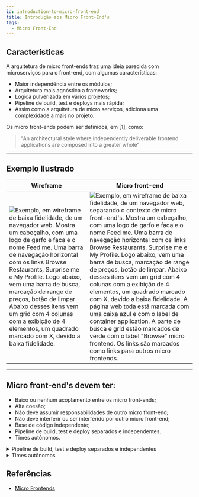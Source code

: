 ```yaml
---
id: introduction-to-micro-front-end
title: Introdução aos Micro Front-End's
tags:
  - Micro Front-End
---
```


## Características

A arquitetura de micro front-ends traz uma ideia parecida com microserviços para o front-end, com algumas características:

- Maior independência entre os módulos;
- Arquitetura mais agnóstica a frameworks;
- Lógica pulverizada em vários projetos;
- Pipeline de build, test e deploys mais rápida;
- Assim como a arquitetura de micro serviços, adiciona uma complexidade a mais no projeto.

Os micro front-ends podem ser definidos, em [1], como:

> "An architectural style where independently deliverable frontend applications are composed into a greater whole"

---

## Exemplo Ilustrado

| Wireframe                               | Micro front-end                            |
| --------------------------------------- | ------------------------------------------ |
| ![Exemplo, em wireframe de baixa fidelidade, de um navegador web. Mostra um cabeçalho, com uma logo de garfo e faca e o nome Feed me. Uma barra de navegação horizontal com os links Browse Restaurants, Surprise me e My Profile. Logo abaixo, vem uma barra de busca, marcação de range de preços, botão de limpar. Abaixo desses itens vem um grid com 4 colunas com a exibição de 4 elementos, um quadrado marcado com X, devido a baixa fidelidade.](./images/mf_wireframe.png) | ![Exemplo, em wireframe de baixa fidelidade, de um navegador web, separando o contexto de micro front-end's. Mostra um cabeçalho, com uma logo de garfo e faca e o nome Feed me. Uma barra de navegação horizontal com os links Browse Restaurants, Surprise me e My Profile. Logo abaixo, vem uma barra de busca, marcação de range de preços, botão de limpar. Abaixo desses itens vem um grid com 4 colunas com a exibição de 4 elementos, um quadrado marcado com X, devido a baixa fidelidade. A página web toda está marcada com uma caixa azul e com o label de container application. A parte de busca e grid estão marcados de verde com o label "Browse" micro frontend. Os links são marcados como links para outros micro frontends.](./images/mf_composition.png) |

---

## Micro front-end's devem ter:

- Baixo ou nenhum acoplamento entre os micro front-ends;
- Alta coesão;
- Não deve assumir responsabilidades de outro micro front-end;
- Não deve interferir ou ser interferido por outro micro front-end;
- Base de código independente;
- Pipeline de build, test e deploy separados e independentes.
- Times autônomos.


<details>
  <summary>Pipeline de build, test e deploy separados e independentes</summary>
  <div>
    <img src={imageDeployment} alt="Diagrama mostrando três micro front-end's (Micro frontend A, B e C), mostra que cada micro frontend deve ter uma pipeline própria de build e de testes e vai pra produção em ambientes separados, mas que compoem um único app em produção. " />
  </div>
</details>


<details>
  <summary>Times autônomos</summary>
  <div>
    <img src={imageAutonomous} alt="A imagem mostra que cada tive deve ser dono de um micro frontend. Times horizontais, que atuam em vários micro frontends não devem ser utilizados." />
  </div>
</details>

## Referências

- [Micro Frontends](https://martinfowler.com/articles/micro-frontends.html)
